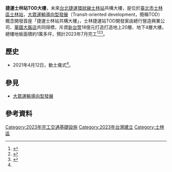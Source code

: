 {{Future public transportation}}
{{台灣規劃中建設}}
{{臺北市未來建設}}
'''捷運士林站TOD大樓'''，未來[[台北捷運|台北捷運]][[環狀線_(台北捷運)|環狀線]][[士林站|士林站]]共構大樓，是位於[[臺北市|臺北市]][[士林區|士林區]][[士林站|士林站]]，[[大眾運輸導向型發展|大眾運輸導向型發展]]（Transit-oriented development，簡稱TOD）概念開發首座「捷運士林站共構大樓」，士林捷運站TOD開發案由總行營造興業公司、[[華國大飯店|華國大飯店]]共同得標，斥資[[新台幣|新台幣]]18億元打造打造地上20層、地下4層大樓，總樓地板面積約1萬多坪，預計2023年7月完工<ref name=聯合報>{{cite news|author=胡瑞玲|title=捷運士林站TOD動土儀式 柯文哲：將帶動士林夜市發展|url=https://udn.com/news/story/7323/5382631|accessdate=2021-04-12|newspaper=《[[聯合報|聯合報]]》|date=2021-04-12|archive-date=2021-05-24|archive-url=https://web.archive.org/web/20210524191206/https://udn.com/news/story/7323/5382631|dead-url=no}}</ref><ref>{{cite news|author=林和謙|title=北市首座TOD案在捷運士林站！還有兩站也要TOD|url=https://news.housefun.com.tw/news/article/amp/163996293813.html|accessdate=2021-04-12|newspaper=《[[好房網|好房網]]》|date=2021-04-12|archive-date=2021-04-12|archive-url=https://web.archive.org/web/20210412154755/https://news.housefun.com.tw/news/article/amp/163996293813.html|dead-url=no}}</ref><ref>{{cite news|author=周煊惠|title=捷運士林站TOD動土 柯文哲盼帶動士林夜市、當地產業發展|url=https://newtalk.tw/news/view/amp/2021-04-12/562277|accessdate=2021-04-12|newspaper=《[[新頭殼|新頭殼]]》|date=2021-04-12|archive-date=2021-04-12|archive-url=https://web.archive.org/web/20210412154755/https://newtalk.tw/news/view/amp/2021-04-12/562277|dead-url=no}}</ref>。

== 歷史 ==
*2021年4月12日，動土儀式<ref name=聯合報/>。
== 參見 ==
* [[大眾運輸導向型發展|大眾運輸導向型發展]]

== 參考資料 ==
{{Reflist}}

{{Portal bar|臺灣|臺北|交通|建築}}
[[Category:2023年完工交通基礎設施|Category:2023年完工交通基礎設施]]
[[Category:2023年台灣建立|Category:2023年台灣建立]]
[[Category:士林區|Category:士林區]]
